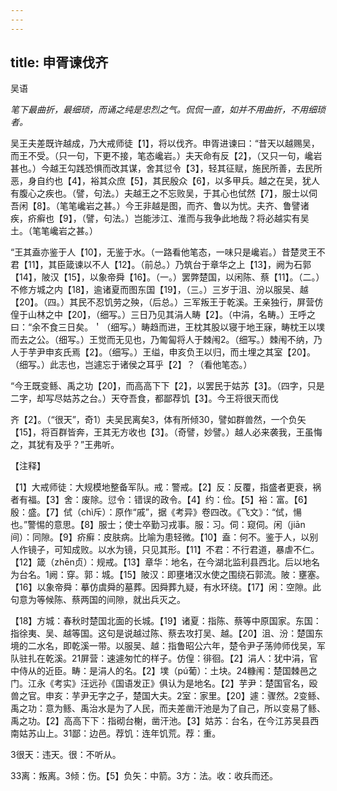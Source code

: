 ```yaml
---
---
---
```

title: 申胥谏伐齐
---



吴语

*笔下最曲折，最细琐，而诵之纯是忠烈之气。侃侃一直，如并不用曲折，不用细琐者。*

吴王夫差既许越成，乃大戒师徒【1】，将以伐齐。申胥进谏曰：“昔天以越赐吴，而王不受。（只一句，下更不接，笔态巉岩。）夫天命有反【2】，（又只一句，巉岩甚也。）今越王勾践恐惧而改其谋，舍其愆令【3】，轻其征赋，施民所善，去民所恶，身自约也【4】，裕其众庶【5】，其民殷众【6】，以多甲兵。越之在吴，犹人有腹心之疾也。（譬，句法。）夫越王之不忘败吴，于其心也侙然【7】，服士以伺吾闲【8】。（笔笔巉岩之甚。）今王非越是图，而齐、鲁以为忧。夫齐、鲁譬诸疾，疥癣也【9】，（譬，句法。）岂能涉江、淮而与我争此地哉？将必越实有吴土。（笔笔巉岩之甚。）

“王其盍亦鉴于人【10】，无鉴于水。（一路看他笔态，一味只是巉岩。）昔楚灵王不君【11】，其臣箴谏以不人【12】。（前总。）乃筑台于章华之上【13】，阙为石郭【14】，陂汉【15】，以象帝舜【16】。（一。）罢弊楚国，以闲陈、蔡【11】。（二。）不修方城之内【18】，逾诸夏而图东国【19】，（三。）三岁于沮、汾以服吴、越【20】。（四。）其民不忍饥劳之殃，（后总。）三军叛王于乾溪。王亲独行，屏营仿偟于山林之中【20】，（细写。）三日乃见其涓人畴【2】。（中涓，名畴。）王呼之曰：“余不食三日矣。＇（细写。）畴趋而进，王枕其股以寝于地王寐，畴枕王以墣而去之公。（细写。）王觉而无见也，乃匍匐将人于棘闱2。（细写。）棘闱不纳，乃人于芋尹申亥氏焉【2】。（细写。）王缢，申亥负王以归，而土埋之其室【20】。（细写。）此志也，岂遽忘于诸侯之耳乎【2】？（看他笔态。）

“今王既变鲧、禹之功【20】，而高高下下【2】，以罢民于姑苏【3】。（四字，只是二字，却写尽姑苏之台。）天夺吾食，都鄙荐饥【3】。今王将很天而伐

齐【2】。（“很天”，奇1）夫吴民离矣3，体有所倾30，譬如群兽然，一个负矢【15】，将百群皆奔，王其无方收也【3】。（奇譬，妙譬。）越人必来袭我，王虽悔之，其犹有及乎？”王弗听。

【注释】

【1】大戒师徒：大规模地整备军队。戒：警戒。【2】反：反覆，指盛者更衰，祸者有福。【3】舍：废除。愆令：错误的政令。【4】约：俭。【5】裕：富。【6】殷：盛。【7】侙（chì斥）：原作“戚”，据《考异》卷四改。《飞文》：“侙，愓也。”警惕的意思。【8】服士；使士卒勤习戎事。服：习。伺：窥伺。闲（jiān间）：同隙。【9】疥癣：皮肤病。比喻为患轻微。【10】盍：何不。鉴于人，以别人作镜子，可知成败。以水为镜，只见其形。【11】不君：不行君道，暴虐不仁。【12】箴（zhēn贞）：规戒。【13】章华：地名，在今湖北监利县西北。后以地名为台名。1阙：穿。郭：城。【15】陂汉：即壅堵汉水使之围绕石郭流。陂：壅塞。【16】以象帝舜：摹仿虞舜的墓葬。因舜葬九疑，有水环绕。【17】闲：空隙。此句意为等候陈、蔡两国的间隙，就出兵灭之。

【18】方城：春秋时楚国北面的长城。【19】诸夏：指陈、蔡等中原国家。东国：指徐夷、吴、越等国。这句是说越过陈、蔡去攻打吴、越。【20】沮、汾：楚国东境的二水名，即乾溪一带。以服吴、越：指鲁昭公六年，楚令尹子荡帅师伐吴，军队驻扎在乾溪。21屏营：速遽匆忙的样子。仿偟：徘徊。【2】涓人：犹中涓，官中侍从的近臣。畴：是涓人的名。【2】墣（pú葡）：土块。24糠闱：楚国棘邑之门。江永《考实》汪远孙《国语发正》俱认为是地名。【2】芋尹：楚国官名，殴兽之官。申亥：芋尹无字之子，楚国大夫。2室：家里。【20】遽：骤然。2变鲧、禹之功：意为鲧、禹治水是为了人民，而夫差凿汗池是为了自己，所以变易了鲧、禹之功。【2】高高下下：指砌台榭，凿汗池。【3】姑苏：台名，在今江苏吴县西南姑苏山上。31鄙：边邑。荐饥：连年饥荒。荐：重。

3很天：违天。很：不听从。

33离：叛离。3倾：伤。【5】负矢：中箭。3方：法。收：收兵而还。
